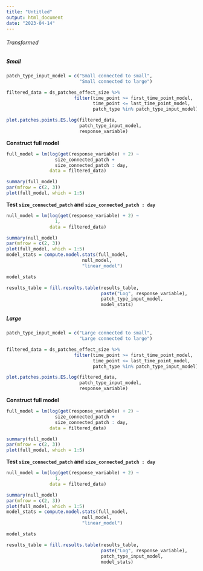 ```yaml
---
title: "Untitled"
output: html_document
date: "2023-04-14"
---
```


###### Transformed {.tabset .tabset-pills}

##### Small

```r
patch_type_input_model = c("Small connected to small",
                           "Small connected to large")
```

```r
filtered_data = ds_patches_effect_size %>%
                         filter(time_point >= first_time_point_model,
                                time_point <= last_time_point_model,
                                patch_type %in% patch_type_input_model)
```

```r
plot.patches.points.ES.log(filtered_data,
                           patch_type_input_model,
                           response_variable)
```

**Construct full model**

```r
full_model = lm(log(get(response_variable) + 2) ~
                  size_connected_patch +
                  size_connected_patch : day,
                data = filtered_data)
```

```r
summary(full_model)
par(mfrow = c(2, 3))
plot(full_model, which = 1:5)
```

**Test `size_connected_patch` and `size_connected_patch : day`**

```r
null_model = lm(log(get(response_variable) + 2) ~
                  1,
                data = filtered_data)

summary(null_model)
par(mfrow = c(2, 3))
plot(full_model, which = 1:5)
model_stats = compute.model.stats(full_model,
                            null_model,
                            "linear_model")

model_stats

results_table = fill.results.table(results_table,
                                   paste("Log", response_variable),
                                   patch_type_input_model,
                                   model_stats)
```

##### Large

```r
patch_type_input_model = c("Large connected to small",
                           "Large connected to large")
```

```r
filtered_data = ds_patches_effect_size %>%
                         filter(time_point >= first_time_point_model,
                                time_point <= last_time_point_model,
                                patch_type %in% patch_type_input_model)
```

```r
plot.patches.points.ES.log(filtered_data,
                           patch_type_input_model,
                           response_variable)
```

**Construct full model**

```r
full_model = lm(log(get(response_variable) + 2) ~
                  size_connected_patch +
                  size_connected_patch : day,
                data = filtered_data)
```

```r
summary(full_model)
par(mfrow = c(2, 3))
plot(full_model, which = 1:5)
```

**Test `size_connected_patch` and `size_connected_patch : day`**

```r
null_model = lm(log(get(response_variable) + 2) ~
                  1,
                data = filtered_data)

summary(null_model)
par(mfrow = c(2, 3))
plot(full_model, which = 1:5)
model_stats = compute.model.stats(full_model,
                            null_model,
                            "linear_model")

model_stats

results_table = fill.results.table(results_table,
                                   paste("Log", response_variable),
                                   patch_type_input_model,
                                   model_stats)
```